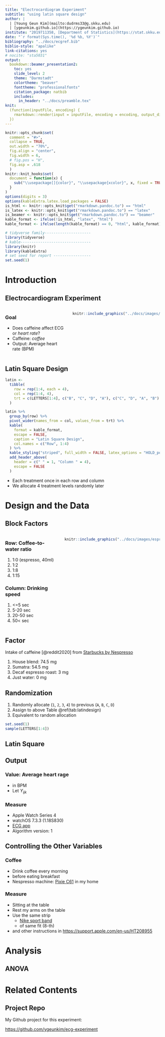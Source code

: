 ```yaml
---
title: "Electrocardiogram Experiment"
subtitle: "using latin square design"
author: |
  | [Young Geun Kim](mailto:dudrms33@g.skku.edu)
  | [ygeunkim.github.io](https://ygeunkim.github.io)
institute: "2019711358, [Department of Statistics](https://stat.skku.edu/stat/index.jsp)"
date: "`r format(Sys.time(), '%d %b, %Y')`"
bibliography: "../docs/ecgref.bib"
biblio-style: "apalike"
link-citations: yes
# nocite: "sta5031"
output:
  bookdown::beamer_presentation2:
    toc: yes
    slide_level: 2
    theme: "Darmstadt"
    colortheme: "beaver"
    fonttheme: "professionalfonts"
    citation_package: natbib
    includes:
      in_header: "../docs/preamble.tex"
knit:
  (function(inputFile, encoding) {
    rmarkdown::render(input = inputFile, encoding = encoding, output_dir = "../static/slides")
  })
---
```


```r
knitr::opts_chunk$set(
  comment = "#>",
  collapse = TRUE,
  out.width = "70%",
  fig.align = "center",
  fig.width = 6,
  # fig.pos = "H",
  fig.asp = .618
  )
knitr::knit_hooks$set(
  document = function(x) {
    sub("\\usepackage[]{color}", "\\usepackage{xcolor}", x, fixed = TRUE)
  }
)
options(digits = 3)
options(kableExtra.latex.load_packages = FALSE)
is_html <- knitr::opts_knit$get("rmarkdown.pandoc.to") == "html"
is_latex <- knitr::opts_knit$get("rmarkdown.pandoc.to") == "latex"
is_beamer <- knitr::opts_knit$get("rmarkdown.pandoc.to") == "beamer"
kable_format <- ifelse(!is_html, "latex", "html")
kable_format <- ifelse(length(kable_format) == 0, "html", kable_format) # for excecutable
```

```r
# tidyverse family---------------------
library(tidyverse)
# kable--------------------------------
library(knitr)
library(kableExtra)
# set seed for report -----------------
set.seed(1)
```

# Introduction

## Electrocardiogram Experiment

::: columns

:::: column
### Goal

- Does caffeine affect ECG or *heart rate*?
- Caffeine: *coffee*
- Output: Average heart rate (BPM)

::::

:::: column

```r
knitr::include_graphics("../docs/images/ecg-support.jpg")
```

::::

:::

## Latin Square Design

```r
latin <- 
  tibble(
    row = rep(1:4, each = 4),
    col = rep(1:4, 4),
    trt = c(LETTERS[1:4], c("B", "C", "D", "A"), c("C", "D", "A", "B"), c("D", "A", "B", "A"))
  )
```

```r
latin %>% 
  group_by(row) %>% 
  pivot_wider(names_from = col, values_from = trt) %>% 
  kable(
    format = kable_format,
    escape = FALSE,
    caption = "Latin Square Design",
    col.names = c("Row", 1:4)
  ) %>% 
  kable_styling("striped", full_width = FALSE, latex_options = "HOLD_position") %>% 
  add_header_above(
    header = c(" " = 1, "Column " = 4),
    escape = FALSE
  )
```

- Each treatment once in each row and column
- We allocate 4 treatment levels randomly later

<!-- details of the design -->

# Design and the Data

## Block Factors

::: columns

:::: column
### Row: Coffee-to-water ratio

1. 1:0 (espresso, 40ml)
2. 1:2
3. 1:8
4. 1:15

### Column: Drinking speed

1. <=5 sec
2. 5-20 sec
3. 20-50 sec
4. 50< sec
::::

:::: column

```r
knitr::include_graphics("../docs/images/espresso.png")
```

::::

:::

## Factor

Intake of caffeine [@reddit2020] from [Starbucks by Nespresso](https://athome.starbucks.com/coffees-by-format/nespresso-original/)

1. House blend: 74.5 mg
2. Sumatra: 54.5 mg
3. Decaf espresso roast: 3 mg
4. Just water: 0 mg

## Randomization

1. Randomly allocate (`1`, `2`, `3`, `4`) to previous (`A`, `B`, `C`, `D`)
2. Assign to above Table \@ref(tab:latindesign)
3. Equivalent to random allocation

```r
set.seed(1)
sample(LETTERS[1:4])
```

\begin{enumerate}[(A)]
  \item House blend (74.5 mg)
  \item Water (0 mg)
  \item Sumatra (54.5 mg)
  \item Decaf espresso roast (3 mg)
\end{enumerate}

## Latin Square


## Output

### Value: Average heart rage

- in BPM
- Let $Y_{ijk}$

### Measure

- Apple Watch Series 4
- watchOS 7.3.3 (1.18S830)
- [ECG app](https://support.apple.com/en-us/HT208955)
- Algorithm version: 1

## Controlling the Other Variables

### Coffee

- Drink coffee every morning
- before eating breakfast
- Nespresso machine: [Pixie C61](https://www.nespresso.com/kr/en/order/machines/original/pixie-electric-red-coffee-machine) in my home

### Measure

- Sitting at the table
- Rest my arms on the table
- Use the same strip
    - [Nike sport band](https://www.apple.com/shop/product/MX8C2AM/A/40mm-anthracite-black-nike-sport-band-regular?fnode=5e9ad1340eb02decfee1689be9360555f2f276ad270a672413266cfba01ad7b0e20a1c634dbd66eaec20c01170cf533573070d71c910b376e339037f157174b7e6f45e144d64e052e5274d1069eb67b4)
    - of same fit (8-th)
- and other instructions in [https://support.apple.com/en-us/HT208955](https://support.apple.com/en-us/HT208955)

<!-- analysis -->

# Analysis

## ANOVA

<!-- references -->

# Related Contents

## Project Repo {-}

My Github project for this experiment:

[https://github.com/ygeunkim/ecg-experiment](https://github.com/ygeunkim/ecg-experiment)

\nocite{sta5031}

<div id="refs"></div>

